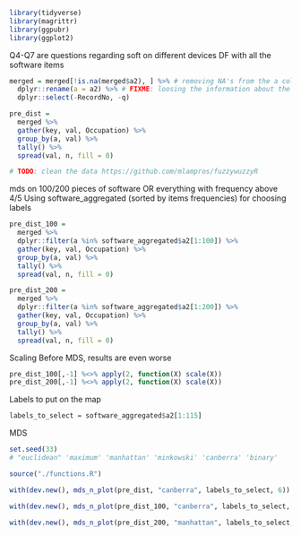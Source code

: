 
```r

library(tidyverse)
library(magrittr)
library(ggpubr)
library(ggplot2)

```




Q4-Q7 are questions regarding soft on different devices
DF with all the software items

```r

merged = merged[!is.na(merged$a2), ] %>% # removing NA's from the a column
  dplyr::rename(a = a2) %>% # FIXME: loosing the information about the device used
  dplyr::select(-RecordNo, -q)

pre_dist =
  merged %>%
  gather(key, val, Occupation) %>%
  group_by(a, val) %>%
  tally() %>%
  spread(val, n, fill = 0)

# TODO: clean the data https://github.com/mlampros/fuzzywuzzyR

```

mds on 100/200 pieces of software OR everything with frequency above 4/5
Using software_aggregated (sorted by items frequencies) for choosing labels


```r


pre_dist_100 =
  merged %>%
  dplyr::filter(a %in% software_aggregated$a2[1:100]) %>%
  gather(key, val, Occupation) %>%
  group_by(a, val) %>%
  tally() %>%
  spread(val, n, fill = 0)

pre_dist_200 =
  merged %>%
  dplyr::filter(a %in% software_aggregated$a2[1:200]) %>%
  gather(key, val, Occupation) %>%
  group_by(a, val) %>%
  tally() %>%
  spread(val, n, fill = 0)


```

Scaling Before MDS, results are even worse

```r


pre_dist_100[,-1] %<>% apply(2, function(X) scale(X))
pre_dist_200[,-1] %<>% apply(2, function(X) scale(X))


```


Labels to put on the map

```r

labels_to_select = software_aggregated$a2[1:115]

```

MDS

```r

set.seed(33)
# "euclidean" 'maximum' 'manhattan' 'minkowski' 'canberra' 'binary'

source("./functions.R")

with(dev.new(), mds_n_plot(pre_dist, "canberra", labels_to_select, 6))

with(dev.new(), mds_n_plot(pre_dist_100, "canberra", labels_to_select, 6))

with(dev.new(), mds_n_plot(pre_dist_200, "manhattan", labels_to_select, 6))


```
